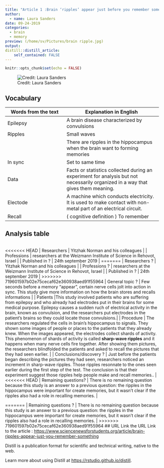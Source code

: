 ```yaml
---
title: "Article 1 :Brain ‘ripples’ appear just before you remember something "
author:
  - name: Laura Sanders
date: 09-24-2019
categories:
  - brain
  - memory
preview: (/home/sv/Pictures/brain ripple.jpg)
output:
distill::distill_article:
    self_contained: FALSE
---
```


``` r
knitr::opts_chunk$set(echo = FALSE)
```

![Credit: Laura Sanders](/home/sv/Pictures/brain ripple.jpg)


## Vocabulary 

| Words from the text | Explanation in English |
| ------------------- | ------------------------------ |
| Epilepsy  | A brain disease characterized by convulsions                  |
| Ripples                   | Small waves
|           |                There are ripples in the hippocampus when the brain want to forming memories| 
|In sync | Set to same time |
|Data  | Facts or statistics collected during an experiment for analysis but not necessarily organized in a way that gives them meaning.|
|Electode |  A machine which conducts electricity. It is used to make contact with non-metal part of an electrical circuit.|
|Recall | ( cognitive definition ) To remember |

## Analysis table 

|                              |                                                                     |
| ---------------------------- | ------------------------------------------------------------------- |
<<<<<<< HEAD
| Researchers                  | Yitzhak Norman and his colleagues                        |
| Professions                 | researchers at the Weizmann Institute of Science in Rehovot, Israel                           |
| Published in ?                | 24th september 2019    |
=======
| Researchers ?                  | Yitzhak Norman and his colleagues                        |
| Professions ?                | researchers at the Weizmann Institute of Science in Rehovot, Israel                           |
| Published in ?                | 24th september 2019                                                       |
>>>>>>> 719601597b02e75cecaf62e360938aed91f55964
| General topic ?               | Few seconds before a memory "appear", certain nerve cells jolt into action in sync. This study give more information on how the brain stores and recalls informations |
| Patients |This study involved patients who are suffering from epilepsy and who already had electrodes put in their brains for some medical purpose. Epilepsy causes a sudden ruch of electrical activity in the brain, known as convulsion, and the researchers put  electrodes in the patient's brains so they could locate those convulsions.|
| Procedure | The researchers regulated the cells in brain's hippocampus to signals. They shown some images of people or places to the patients that they already knew. When the images appeared, the electrodes collect shards of activity. This phenomenon of shards of activity is called **sharp-wave ripples** and it happens when many nerve cells fire together. After showing them pictures, the researchers blindfolded the patients and asked to recall the pictures that they had seen earlier. |
| Conclusions/discovery ?       |  Just before the patients began describing the pictures they had seen, researchers noticed an increment in sharp-wave ripples. Those ripples resonnate to the ones seen earlier during the first step of the test. The conclusion is that their experiment suggest those ripples help people make and recall memories..     |
<<<<<<< HEAD
| Remaining questions?         | There is no remaining question because this study is an answer to a previous question: the ripples in the hippocampus were important for create memories, but it wasn’t clear if the ripples also had a role in recalling memories. |

=======
| Remaining questions ?         | There is no remaining question because this study is an answer to a previous question: the ripples in the hippocampus were important for create memories, but it wasn’t clear if the ripples also had a role in recalling memories. |
>>>>>>> 719601597b02e75cecaf62e360938aed91f55964
## URL Link
the URL Link to the article : 
<https://www.sciencenewsforstudents.org/article/brain-ripples-appear-just-you-remember-something>


Distill is a publication format for scientific and technical writing, native to the web.

Learn more about using Distill at <https://rstudio.github.io/distill>.


